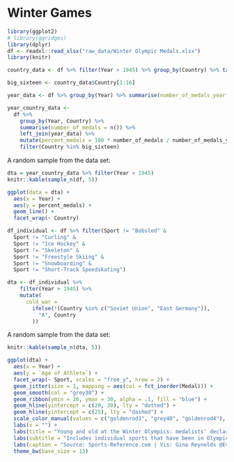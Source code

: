 # Winter Games

```r
library(ggplot2)
# library(ggridges)
library(dplyr)
df <- readxl::read_xlsx("raw_data/Winter Olympic Medals.xlsx")
library(knitr)
```

```r
country_data <- df %>% filter(Year > 1945) %>% group_by(Country) %>% tally() %>% arrange(desc(n))

big_sixteen <- country_data$Country[1:16]

year_data <- df %>% group_by(Year) %>% summarise(number_of_medals_year = n())

year_country_data <-
  df %>%
    group_by(Year, Country) %>%
    summarise(number_of_medals = n()) %>%
    left_join(year_data) %>%
    mutate(percent_medals = 100 * number_of_medals / number_of_medals_year) %>%
    filter(Country %in% big_sixteen)
```

A random sample from the data set: 
```r
dta = year_country_data %>% filter(Year > 1945)
knitr::kable(sample_n(df, 5))
```

```r
ggplot(data = dta) + 
  aes(x = Year) +
  aes(y = percent_medals) +
  geom_line() + 
  facet_wrap(~ Country)
```



```r
df_individual <- df %>% filter(Sport != "Bobsled" &
  Sport != "Curling" &
  Sport != "Ice Hockey" &
  Sport != "Skeleton" &
  Sport != "Freestyle Skiing" &
  Sport != "Snowboarding" &
  Sport != "Short-Track Speedskating")

dta <- df_individual %>%
    filter(Year > 1945) %>%
    mutate(
      cold_war =
        ifelse(!(Country %in% c("Soviet Union", "East Germany")),
          "A", Country
        ))


```

A random sample from the data set: 
```r
knitr::kable(sample_n(dta, 5))
```

```r
ggplot(dta) +
  aes(x = Year) +
  aes(y = `Age of Athlete`) +
  facet_wrap(~ Sport, scales = "free_y", nrow = 2) +
  geom_jitter(size = 1, mapping = aes(col = fct_inorder(Medal))) +
  geom_smooth(col = "grey30") +
  geom_ribbon(ymin = 20, ymax = 30, alpha = .1, fill = "blue") +
  geom_hline(yintercept = c(20, 30), lty = "dotted") +
  geom_hline(yintercept = c(25), lty = "dashed") +
  scale_color_manual(values = c("goldenrod3", "grey40", "goldenrod4"), name = "") +
  labs(x = "") +
  labs(title = "Young and old at the Winter Olympics: medalists' declared ages have risen in recent years") + 
  labs(subtitle = "Includes individual sports that have been in Olympic since 1965") +
  labs(caption = "Source: Sports-Reference.com | Vis: Gina Reynolds @EvaMaeRey \nValues 'jittered' to reduce overplotting") +
  theme_bw(base_size = 13)

```




